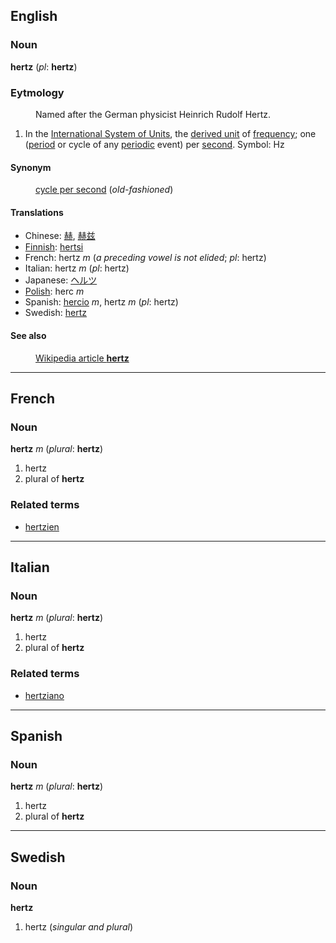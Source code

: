 ==English==
===Noun===
'''hertz''' (''pl'': '''hertz''')

===Eytmology===

:Named after the German physicist Heinrich Rudolf Hertz.

#In the [[International System of Units]], the [[derived unit]] of [[frequency]]; one ([[period]] or cycle of any [[periodic]] event) per [[second]].  Symbol: Hz

====Synonym====
:[[cycle per second]] (''old-fashioned'')

====Translations====
*Chinese: [[赫]], [[赫兹]]
*[[Finnish]]: [[hertsi]]
*French: hertz ''m'' (''a preceding vowel is not elided''; ''pl'': hertz)
*Italian: hertz ''m'' (''pl'': hertz)
*Japanese: [[ヘルツ]]
*[[Polish]]: herc ''m''
*Spanish: [[hercio]] ''m'', hertz ''m'' (''pl'': hertz)
*Swedish: [[hertz#Swedish|hertz]]

====See also====
:[[w:hertz|Wikipedia article '''hertz''']]

----

==French==
===Noun===
'''hertz''' ''m'' (''plural'': '''hertz''')

# hertz
# plural of '''hertz'''

===Related terms===
*[[hertzien]]

----

==Italian==
===Noun===
'''hertz''' ''m'' (''plural'': '''hertz''')

# hertz
# plural of '''hertz'''

===Related terms===
*[[hertziano]]

----

==Spanish==
===Noun===
'''hertz''' ''m'' (''plural'': '''hertz''')

# hertz
# plural of '''hertz'''
----
==Swedish==
===Noun===
'''hertz'''

#hertz (''singular and plural'')